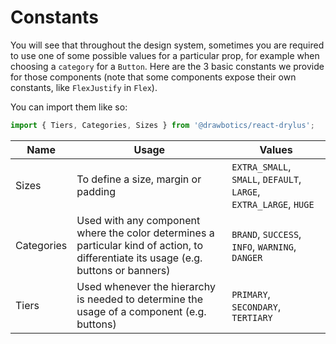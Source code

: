 # Constants

You will see that throughout the design system, sometimes you are required to use one of some possible values for a particular prop, for example when choosing a `category` for a `Button`. Here are the 3 basic constants we provide for those components (note that some components expose their own constants, like `FlexJustify` in `Flex`).

You can import them like so:
```jsx
import { Tiers, Categories, Sizes } from '@drawbotics/react-drylus';
```

| Name | Usage | Values |
| ---- | ----- | ------ |
| Sizes | To define a size, margin or padding | `EXTRA_SMALL`, `SMALL`, `DEFAULT`, `LARGE`, `EXTRA_LARGE`, `HUGE` |
| Categories | Used with any component where the color determines a particular kind of action, to differentiate its usage (e.g. buttons or banners) | `BRAND`, `SUCCESS`, `INFO`, `WARNING`, `DANGER` |
| Tiers | Used whenever the hierarchy is needed to determine the usage of a component (e.g. buttons) | `PRIMARY`, `SECONDARY`, `TERTIARY` |
